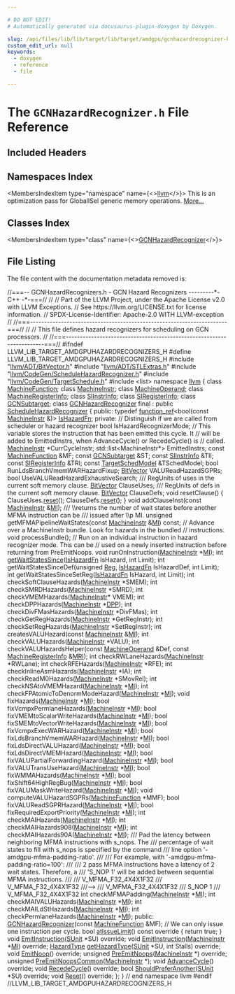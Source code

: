 ```yaml
---

# DO NOT EDIT!
# Automatically generated via docusaurus-plugin-doxygen by Doxygen.

slug: /api/files/lib/lib/target/lib/target/amdgpu/gcnhazardrecognizer-h
custom_edit_url: null
keywords:
  - doxygen
  - reference
  - file

---
```





# The `GCNHazardRecognizer.h` File Reference

<DoxygenPage pluginConfig={pluginConfig}>



## Included Headers

<IncludesList>
<IncludesListItem
  filePath="llvm/ADT/BitVector.h"
  permalink="/docs/api/files/include/include/llvm/include/llvm/adt/bitvector-h"
  isLocal="true" />
<IncludesListItem
  filePath="llvm/ADT/STLExtras.h"
  permalink="/docs/api/files/include/include/llvm/include/llvm/adt/stlextras-h"
  isLocal="true" />
<IncludesListItem
  filePath="llvm/CodeGen/ScheduleHazardRecognizer.h"
  permalink="/docs/api/files/include/include/llvm/include/llvm/codegen/schedulehazardrecognizer-h"
  isLocal="true" />
<IncludesListItem
  filePath="llvm/CodeGen/TargetSchedule.h"
  permalink="/docs/api/files/include/include/llvm/include/llvm/codegen/targetschedule-h"
  isLocal="true" />
<IncludesListItem
  filePath="list"
  permalink=""
  isLocal="false" />
</IncludesList>

## Namespaces Index

<MembersIndex>

<MembersIndexItem
  type="namespace"
  name={<><a href="/docs/api/namespaces/llvm">llvm</a></>}>
This is an optimization pass for GlobalISel generic memory operations. <a href="/docs/api/namespaces/llvm/#details">More...</a>
</MembersIndexItem>

</MembersIndex>

## Classes Index

<MembersIndex>

<MembersIndexItem
  type="class"
  name={<><a href="/docs/api/classes/llvm/gcnhazardrecognizer">GCNHazardRecognizer</a></>}>
</MembersIndexItem>

</MembersIndex>


## File Listing

The file content with the documentation metadata removed is:

<ProgramListing>

<Link id="l00001" /><CodeLine lineNumber="1"><Highlight kind="comment">//===-- GCNHazardRecognizers.h - GCN Hazard Recognizers ---------&#42;- C++ -&#42;-===//</Highlight><Highlight kind="normal"></Highlight></CodeLine>
<Link id="l00002" /><CodeLine lineNumber="2"><Highlight kind="normal"></Highlight><Highlight kind="comment">//</Highlight><Highlight kind="normal"></Highlight></CodeLine>
<Link id="l00003" /><CodeLine lineNumber="3"><Highlight kind="normal"></Highlight><Highlight kind="comment">// Part of the LLVM Project, under the Apache License v2.0 with LLVM Exceptions.</Highlight><Highlight kind="normal"></Highlight></CodeLine>
<Link id="l00004" /><CodeLine lineNumber="4"><Highlight kind="normal"></Highlight><Highlight kind="comment">// See https://llvm.org/LICENSE.txt for license information.</Highlight><Highlight kind="normal"></Highlight></CodeLine>
<Link id="l00005" /><CodeLine lineNumber="5"><Highlight kind="normal"></Highlight><Highlight kind="comment">// SPDX-License-Identifier: Apache-2.0 WITH LLVM-exception</Highlight><Highlight kind="normal"></Highlight></CodeLine>
<Link id="l00006" /><CodeLine lineNumber="6"><Highlight kind="normal"></Highlight><Highlight kind="comment">//</Highlight><Highlight kind="normal"></Highlight></CodeLine>
<Link id="l00007" /><CodeLine lineNumber="7"><Highlight kind="normal"></Highlight><Highlight kind="comment">//===----------------------------------------------------------------------===//</Highlight><Highlight kind="normal"></Highlight></CodeLine>
<Link id="l00008" /><CodeLine lineNumber="8"><Highlight kind="normal"></Highlight><Highlight kind="comment">//</Highlight><Highlight kind="normal"></Highlight></CodeLine>
<Link id="l00009" /><CodeLine lineNumber="9"><Highlight kind="normal"></Highlight><Highlight kind="comment">// This file defines hazard recognizers for scheduling on GCN processors.</Highlight><Highlight kind="normal"></Highlight></CodeLine>
<Link id="l00010" /><CodeLine lineNumber="10"><Highlight kind="normal"></Highlight><Highlight kind="comment">//</Highlight><Highlight kind="normal"></Highlight></CodeLine>
<Link id="l00011" /><CodeLine lineNumber="11"><Highlight kind="normal"></Highlight><Highlight kind="comment">//===----------------------------------------------------------------------===//</Highlight><Highlight kind="normal"></Highlight></CodeLine>
<Link id="l00012" /><CodeLine lineNumber="12"><Highlight kind="normal"></Highlight></CodeLine>
<Link id="l00013" /><CodeLine lineNumber="13"><Highlight kind="normal"></Highlight><Highlight kind="preprocessor">#ifndef LLVM&#95;LIB&#95;TARGET&#95;AMDGPUHAZARDRECOGNIZERS&#95;H</Highlight><Highlight kind="normal"></Highlight></CodeLine>
<Link id="l00014" /><CodeLine lineNumber="14"><Highlight kind="normal"></Highlight><Highlight kind="preprocessor">#define LLVM&#95;LIB&#95;TARGET&#95;AMDGPUHAZARDRECOGNIZERS&#95;H</Highlight><Highlight kind="normal"></Highlight></CodeLine>
<Link id="l00015" /><CodeLine lineNumber="15"><Highlight kind="normal"></Highlight></CodeLine>
<Link id="l00016" /><CodeLine lineNumber="16"><Highlight kind="normal"></Highlight><Highlight kind="preprocessor">#include &quot;<a href="/docs/api/files/include/include/llvm/include/llvm/adt/bitvector-h">llvm/ADT/BitVector.h</a>&quot;</Highlight><Highlight kind="normal"></Highlight></CodeLine>
<Link id="l00017" /><CodeLine lineNumber="17"><Highlight kind="normal"></Highlight><Highlight kind="preprocessor">#include &quot;<a href="/docs/api/files/include/include/llvm/include/llvm/adt/stlextras-h">llvm/ADT/STLExtras.h</a>&quot;</Highlight><Highlight kind="normal"></Highlight></CodeLine>
<Link id="l00018" /><CodeLine lineNumber="18"><Highlight kind="normal"></Highlight><Highlight kind="preprocessor">#include &quot;<a href="/docs/api/files/include/include/llvm/include/llvm/codegen/schedulehazardrecognizer-h">llvm/CodeGen/ScheduleHazardRecognizer.h</a>&quot;</Highlight><Highlight kind="normal"></Highlight></CodeLine>
<Link id="l00019" /><CodeLine lineNumber="19"><Highlight kind="normal"></Highlight><Highlight kind="preprocessor">#include &quot;<a href="/docs/api/files/include/include/llvm/include/llvm/codegen/targetschedule-h">llvm/CodeGen/TargetSchedule.h</a>&quot;</Highlight><Highlight kind="normal"></Highlight></CodeLine>
<Link id="l00020" /><CodeLine lineNumber="20"><Highlight kind="normal"></Highlight><Highlight kind="preprocessor">#include &lt;list&gt;</Highlight><Highlight kind="normal"></Highlight></CodeLine>
<Link id="l00021" /><CodeLine lineNumber="21"><Highlight kind="normal"></Highlight></CodeLine>
<Link id="l00022" /><CodeLine lineNumber="22"><Highlight kind="normal"></Highlight><Highlight kind="keyword">namespace </Highlight><Highlight kind="normal"><a href="/docs/api/namespaces/llvm">llvm</a> &#123;</Highlight></CodeLine>
<Link id="l00023" /><CodeLine lineNumber="23"><Highlight kind="normal"></Highlight></CodeLine>
<Link id="l00024" /><CodeLine lineNumber="24"><Highlight kind="normal"></Highlight><Highlight kind="keyword">class </Highlight><Highlight kind="normal"><a href="/docs/api/classes/llvm/machinefunction">MachineFunction</a>;</Highlight></CodeLine>
<Link id="l00025" /><CodeLine lineNumber="25"><Highlight kind="normal"></Highlight><Highlight kind="keyword">class </Highlight><Highlight kind="normal"><a href="/docs/api/classes/llvm/machineinstr">MachineInstr</a>;</Highlight></CodeLine>
<Link id="l00026" /><CodeLine lineNumber="26"><Highlight kind="normal"></Highlight><Highlight kind="keyword">class </Highlight><Highlight kind="normal"><a href="/docs/api/classes/llvm/machineoperand">MachineOperand</a>;</Highlight></CodeLine>
<Link id="l00027" /><CodeLine lineNumber="27"><Highlight kind="normal"></Highlight><Highlight kind="keyword">class </Highlight><Highlight kind="normal"><a href="/docs/api/classes/llvm/machineregisterinfo">MachineRegisterInfo</a>;</Highlight></CodeLine>
<Link id="l00028" /><CodeLine lineNumber="28"><Highlight kind="normal"></Highlight><Highlight kind="keyword">class </Highlight><Highlight kind="normal"><a href="/docs/api/classes/llvm/siinstrinfo">SIInstrInfo</a>;</Highlight></CodeLine>
<Link id="l00029" /><CodeLine lineNumber="29"><Highlight kind="normal"></Highlight><Highlight kind="keyword">class </Highlight><Highlight kind="normal"><a href="/docs/api/classes/llvm/siregisterinfo">SIRegisterInfo</a>;</Highlight></CodeLine>
<Link id="l00030" /><CodeLine lineNumber="30"><Highlight kind="normal"></Highlight><Highlight kind="keyword">class </Highlight><Highlight kind="normal"><a href="/docs/api/classes/llvm/gcnsubtarget">GCNSubtarget</a>;</Highlight></CodeLine>
<Link id="l00031" /><CodeLine lineNumber="31"><Highlight kind="normal"></Highlight></CodeLine>
<Link id="l00032" /><CodeLine lineNumber="32" lineLink="/docs/api/classes/llvm/gcnhazardrecognizer"><Highlight kind="normal"></Highlight><Highlight kind="keyword">class </Highlight><Highlight kind="normal"><a href="/docs/api/classes/llvm/gcnhazardrecognizer/#ad92622f105161d0e67720e71e171891c">GCNHazardRecognizer</a> final : </Highlight><Highlight kind="keyword">public</Highlight><Highlight kind="normal"> <a href="/docs/api/classes/llvm/schedulehazardrecognizer/#aca503c68356ae08204c66afbc498504f">ScheduleHazardRecognizer</a> &#123;</Highlight></CodeLine>
<Link id="l00033" /><CodeLine lineNumber="33"><Highlight kind="normal"></Highlight><Highlight kind="keyword">public</Highlight><Highlight kind="normal">:</Highlight></CodeLine>
<Link id="l00034" /><CodeLine lineNumber="34" lineLink="/docs/api/classes/llvm/gcnhazardrecognizer/#a7927e5acc9828ba4a34fe435c4f37ddd"><Highlight kind="normal">  </Highlight><Highlight kind="keyword">typedef</Highlight><Highlight kind="normal"> <a href="/docs/api/classes/llvm/function-ref">function&#95;ref</a>&lt;bool(</Highlight><Highlight kind="keyword">const</Highlight><Highlight kind="normal"> <a href="/docs/api/classes/llvm/machineinstr">MachineInstr</a> &amp;)&gt; <a href="/docs/api/classes/llvm/gcnhazardrecognizer/#a7927e5acc9828ba4a34fe435c4f37ddd">IsHazardFn</a>;</Highlight></CodeLine>
<Link id="l00035" /><CodeLine lineNumber="35"><Highlight kind="normal"></Highlight></CodeLine>
<Link id="l00036" /><CodeLine lineNumber="36"><Highlight kind="normal"></Highlight><Highlight kind="keyword">private</Highlight><Highlight kind="normal">:</Highlight></CodeLine>
<Link id="l00037" /><CodeLine lineNumber="37"><Highlight kind="normal">  </Highlight><Highlight kind="comment">// Distinguish if we are called from scheduler or hazard recognizer</Highlight><Highlight kind="normal"></Highlight></CodeLine>
<Link id="l00038" /><CodeLine lineNumber="38"><Highlight kind="normal">  </Highlight><Highlight kind="keywordtype">bool</Highlight><Highlight kind="normal"> IsHazardRecognizerMode;</Highlight></CodeLine>
<Link id="l00039" /><CodeLine lineNumber="39"><Highlight kind="normal"></Highlight></CodeLine>
<Link id="l00040" /><CodeLine lineNumber="40"><Highlight kind="normal">  </Highlight><Highlight kind="comment">// This variable stores the instruction that has been emitted this cycle. It</Highlight><Highlight kind="normal"></Highlight></CodeLine>
<Link id="l00041" /><CodeLine lineNumber="41"><Highlight kind="normal">  </Highlight><Highlight kind="comment">// will be added to EmittedInstrs, when AdvanceCycle() or RecedeCycle() is</Highlight><Highlight kind="normal"></Highlight></CodeLine>
<Link id="l00042" /><CodeLine lineNumber="42"><Highlight kind="normal">  </Highlight><Highlight kind="comment">// called.</Highlight><Highlight kind="normal"></Highlight></CodeLine>
<Link id="l00043" /><CodeLine lineNumber="43"><Highlight kind="normal">  <a href="/docs/api/classes/llvm/machineinstr">MachineInstr</a> &#42;CurrCycleInstr;</Highlight></CodeLine>
<Link id="l00044" /><CodeLine lineNumber="44"><Highlight kind="normal">  std::list&lt;MachineInstr&#42;&gt; EmittedInstrs;</Highlight></CodeLine>
<Link id="l00045" /><CodeLine lineNumber="45"><Highlight kind="normal">  </Highlight><Highlight kind="keyword">const</Highlight><Highlight kind="normal"> <a href="/docs/api/classes/llvm/machinefunction">MachineFunction</a> &amp;MF;</Highlight></CodeLine>
<Link id="l00046" /><CodeLine lineNumber="46"><Highlight kind="normal">  </Highlight><Highlight kind="keyword">const</Highlight><Highlight kind="normal"> <a href="/docs/api/classes/llvm/gcnsubtarget">GCNSubtarget</a> &amp;ST;</Highlight></CodeLine>
<Link id="l00047" /><CodeLine lineNumber="47"><Highlight kind="normal">  </Highlight><Highlight kind="keyword">const</Highlight><Highlight kind="normal"> <a href="/docs/api/classes/llvm/siinstrinfo">SIInstrInfo</a> &amp;TII;</Highlight></CodeLine>
<Link id="l00048" /><CodeLine lineNumber="48"><Highlight kind="normal">  </Highlight><Highlight kind="keyword">const</Highlight><Highlight kind="normal"> <a href="/docs/api/classes/llvm/siregisterinfo">SIRegisterInfo</a> &amp;TRI;</Highlight></CodeLine>
<Link id="l00049" /><CodeLine lineNumber="49"><Highlight kind="normal">  </Highlight><Highlight kind="keyword">const</Highlight><Highlight kind="normal"> <a href="/docs/api/classes/llvm/targetschedmodel">TargetSchedModel</a> &amp;TSchedModel;</Highlight></CodeLine>
<Link id="l00050" /><CodeLine lineNumber="50"><Highlight kind="normal">  </Highlight><Highlight kind="keywordtype">bool</Highlight><Highlight kind="normal"> RunLdsBranchVmemWARHazardFixup;</Highlight></CodeLine>
<Link id="l00051" /><CodeLine lineNumber="51"><Highlight kind="normal">  <a href="/docs/api/classes/llvm/bitvector">BitVector</a> VALUReadHazardSGPRs;</Highlight></CodeLine>
<Link id="l00052" /><CodeLine lineNumber="52"><Highlight kind="normal">  </Highlight><Highlight kind="keywordtype">bool</Highlight><Highlight kind="normal"> UseVALUReadHazardExhaustiveSearch;</Highlight></CodeLine>
<Link id="l00053" /><CodeLine lineNumber="53"><Highlight kind="normal"></Highlight><Highlight kind="comment"></Highlight></CodeLine>
<Link id="l00054" /><CodeLine lineNumber="54"><Highlight kind="comment">  /// RegUnits of uses in the current soft memory clause.</Highlight><Highlight kind="normal"></Highlight></CodeLine>
<Link id="l00055" /><CodeLine lineNumber="55"><Highlight kind="normal">  <a href="/docs/api/classes/llvm/bitvector">BitVector</a> ClauseUses;</Highlight></CodeLine>
<Link id="l00056" /><CodeLine lineNumber="56"><Highlight kind="normal"></Highlight><Highlight kind="comment"></Highlight></CodeLine>
<Link id="l00057" /><CodeLine lineNumber="57"><Highlight kind="comment">  /// RegUnits of defs in the current soft memory clause.</Highlight><Highlight kind="normal"></Highlight></CodeLine>
<Link id="l00058" /><CodeLine lineNumber="58"><Highlight kind="normal">  <a href="/docs/api/classes/llvm/bitvector">BitVector</a> ClauseDefs;</Highlight></CodeLine>
<Link id="l00059" /><CodeLine lineNumber="59"><Highlight kind="normal"></Highlight></CodeLine>
<Link id="l00060" /><CodeLine lineNumber="60"><Highlight kind="normal">  </Highlight><Highlight kind="keywordtype">void</Highlight><Highlight kind="normal"> resetClause() &#123;</Highlight></CodeLine>
<Link id="l00061" /><CodeLine lineNumber="61"><Highlight kind="normal">    ClauseUses.<a href="/docs/api/classes/llvm/bitvector/#a168122d6ac4ed2a8b722e01b592ad289">reset</a>();</Highlight></CodeLine>
<Link id="l00062" /><CodeLine lineNumber="62"><Highlight kind="normal">    ClauseDefs.<a href="/docs/api/classes/llvm/bitvector/#a168122d6ac4ed2a8b722e01b592ad289">reset</a>();</Highlight></CodeLine>
<Link id="l00063" /><CodeLine lineNumber="63"><Highlight kind="normal">  &#125;</Highlight></CodeLine>
<Link id="l00064" /><CodeLine lineNumber="64"><Highlight kind="normal"></Highlight></CodeLine>
<Link id="l00065" /><CodeLine lineNumber="65"><Highlight kind="normal">  </Highlight><Highlight kind="keywordtype">void</Highlight><Highlight kind="normal"> addClauseInst(</Highlight><Highlight kind="keyword">const</Highlight><Highlight kind="normal"> <a href="/docs/api/classes/llvm/machineinstr">MachineInstr</a> &amp;<a href="/docs/api/files/lib/lib/codegen/lib/codegen/globalisel/irtranslator-cpp/#abe44dfdea65b4f7e11e0a608ab708b76">MI</a>);</Highlight></CodeLine>
<Link id="l00066" /><CodeLine lineNumber="66"><Highlight kind="normal"></Highlight><Highlight kind="comment"></Highlight></CodeLine>
<Link id="l00067" /><CodeLine lineNumber="67"><Highlight kind="comment">  /// \\returns the number of wait states before another MFMA instruction can be</Highlight></CodeLine>
<Link id="l00068" /><CodeLine lineNumber="68"><Highlight kind="comment">  /// issued after \\p MI.</Highlight><Highlight kind="normal"></Highlight></CodeLine>
<Link id="l00069" /><CodeLine lineNumber="69"><Highlight kind="normal">  </Highlight><Highlight kind="keywordtype">unsigned</Highlight><Highlight kind="normal"> getMFMAPipelineWaitStates(</Highlight><Highlight kind="keyword">const</Highlight><Highlight kind="normal"> <a href="/docs/api/classes/llvm/machineinstr">MachineInstr</a> &amp;<a href="/docs/api/files/lib/lib/codegen/lib/codegen/globalisel/irtranslator-cpp/#abe44dfdea65b4f7e11e0a608ab708b76">MI</a>) </Highlight><Highlight kind="keyword">const</Highlight><Highlight kind="normal">;</Highlight></CodeLine>
<Link id="l00070" /><CodeLine lineNumber="70"><Highlight kind="normal"></Highlight></CodeLine>
<Link id="l00071" /><CodeLine lineNumber="71"><Highlight kind="normal">  </Highlight><Highlight kind="comment">// Advance over a MachineInstr bundle. Look for hazards in the bundled</Highlight><Highlight kind="normal"></Highlight></CodeLine>
<Link id="l00072" /><CodeLine lineNumber="72"><Highlight kind="normal">  </Highlight><Highlight kind="comment">// instructions.</Highlight><Highlight kind="normal"></Highlight></CodeLine>
<Link id="l00073" /><CodeLine lineNumber="73"><Highlight kind="normal">  </Highlight><Highlight kind="keywordtype">void</Highlight><Highlight kind="normal"> processBundle();</Highlight></CodeLine>
<Link id="l00074" /><CodeLine lineNumber="74"><Highlight kind="normal"></Highlight></CodeLine>
<Link id="l00075" /><CodeLine lineNumber="75"><Highlight kind="normal">  </Highlight><Highlight kind="comment">// Run on an individual instruction in hazard recognizer mode. This can be</Highlight><Highlight kind="normal"></Highlight></CodeLine>
<Link id="l00076" /><CodeLine lineNumber="76"><Highlight kind="normal">  </Highlight><Highlight kind="comment">// used on a newly inserted instruction before returning from PreEmitNoops.</Highlight><Highlight kind="normal"></Highlight></CodeLine>
<Link id="l00077" /><CodeLine lineNumber="77"><Highlight kind="normal">  </Highlight><Highlight kind="keywordtype">void</Highlight><Highlight kind="normal"> runOnInstruction(<a href="/docs/api/classes/llvm/machineinstr">MachineInstr</a> &#42;<a href="/docs/api/files/lib/lib/codegen/lib/codegen/globalisel/irtranslator-cpp/#abe44dfdea65b4f7e11e0a608ab708b76">MI</a>);</Highlight></CodeLine>
<Link id="l00078" /><CodeLine lineNumber="78"><Highlight kind="normal"></Highlight></CodeLine>
<Link id="l00079" /><CodeLine lineNumber="79"><Highlight kind="normal">  </Highlight><Highlight kind="keywordtype">int</Highlight><Highlight kind="normal"> <a href="/docs/api/files/lib/lib/target/lib/target/amdgpu/gcnhazardrecognizer-cpp/#ac513504a5496ffefed38d73cde2a351c">getWaitStatesSince</a>(<a href="/docs/api/classes/llvm/gcnhazardrecognizer/#a7927e5acc9828ba4a34fe435c4f37ddd">IsHazardFn</a> IsHazard, </Highlight><Highlight kind="keywordtype">int</Highlight><Highlight kind="normal"> Limit);</Highlight></CodeLine>
<Link id="l00080" /><CodeLine lineNumber="80"><Highlight kind="normal">  </Highlight><Highlight kind="keywordtype">int</Highlight><Highlight kind="normal"> getWaitStatesSinceDef(</Highlight><Highlight kind="keywordtype">unsigned</Highlight><Highlight kind="normal"> <a href="/docs/api/files/lib/lib/codegen/machinesink-cpp/#a359e1ff26f6d466d927a61aae45b05c3">Reg</a>, <a href="/docs/api/classes/llvm/gcnhazardrecognizer/#a7927e5acc9828ba4a34fe435c4f37ddd">IsHazardFn</a> IsHazardDef, </Highlight><Highlight kind="keywordtype">int</Highlight><Highlight kind="normal"> Limit);</Highlight></CodeLine>
<Link id="l00081" /><CodeLine lineNumber="81"><Highlight kind="normal">  </Highlight><Highlight kind="keywordtype">int</Highlight><Highlight kind="normal"> getWaitStatesSinceSetReg(<a href="/docs/api/classes/llvm/gcnhazardrecognizer/#a7927e5acc9828ba4a34fe435c4f37ddd">IsHazardFn</a> IsHazard, </Highlight><Highlight kind="keywordtype">int</Highlight><Highlight kind="normal"> Limit);</Highlight></CodeLine>
<Link id="l00082" /><CodeLine lineNumber="82"><Highlight kind="normal"></Highlight></CodeLine>
<Link id="l00083" /><CodeLine lineNumber="83"><Highlight kind="normal">  </Highlight><Highlight kind="keywordtype">int</Highlight><Highlight kind="normal"> checkSoftClauseHazards(<a href="/docs/api/classes/llvm/machineinstr">MachineInstr</a> &#42;SMEM);</Highlight></CodeLine>
<Link id="l00084" /><CodeLine lineNumber="84"><Highlight kind="normal">  </Highlight><Highlight kind="keywordtype">int</Highlight><Highlight kind="normal"> checkSMRDHazards(<a href="/docs/api/classes/llvm/machineinstr">MachineInstr</a> &#42;SMRD);</Highlight></CodeLine>
<Link id="l00085" /><CodeLine lineNumber="85"><Highlight kind="normal">  </Highlight><Highlight kind="keywordtype">int</Highlight><Highlight kind="normal"> checkVMEMHazards(<a href="/docs/api/classes/llvm/machineinstr">MachineInstr</a>&#42; VMEM);</Highlight></CodeLine>
<Link id="l00086" /><CodeLine lineNumber="86"><Highlight kind="normal">  </Highlight><Highlight kind="keywordtype">int</Highlight><Highlight kind="normal"> checkDPPHazards(<a href="/docs/api/classes/llvm/machineinstr">MachineInstr</a> &#42;<a href="/docs/api/namespaces/llvm/#a0792ed4b093a9c219a38ecd8c868a351a07b4f3d54b63ca923ae3956ba3719911">DPP</a>);</Highlight></CodeLine>
<Link id="l00087" /><CodeLine lineNumber="87"><Highlight kind="normal">  </Highlight><Highlight kind="keywordtype">int</Highlight><Highlight kind="normal"> checkDivFMasHazards(<a href="/docs/api/classes/llvm/machineinstr">MachineInstr</a> &#42;DivFMas);</Highlight></CodeLine>
<Link id="l00088" /><CodeLine lineNumber="88"><Highlight kind="normal">  </Highlight><Highlight kind="keywordtype">int</Highlight><Highlight kind="normal"> checkGetRegHazards(<a href="/docs/api/classes/llvm/machineinstr">MachineInstr</a> &#42;GetRegInstr);</Highlight></CodeLine>
<Link id="l00089" /><CodeLine lineNumber="89"><Highlight kind="normal">  </Highlight><Highlight kind="keywordtype">int</Highlight><Highlight kind="normal"> checkSetRegHazards(<a href="/docs/api/classes/llvm/machineinstr">MachineInstr</a> &#42;SetRegInstr);</Highlight></CodeLine>
<Link id="l00090" /><CodeLine lineNumber="90"><Highlight kind="normal">  </Highlight><Highlight kind="keywordtype">int</Highlight><Highlight kind="normal"> createsVALUHazard(</Highlight><Highlight kind="keyword">const</Highlight><Highlight kind="normal"> <a href="/docs/api/classes/llvm/machineinstr">MachineInstr</a> &amp;<a href="/docs/api/files/lib/lib/codegen/lib/codegen/globalisel/irtranslator-cpp/#abe44dfdea65b4f7e11e0a608ab708b76">MI</a>);</Highlight></CodeLine>
<Link id="l00091" /><CodeLine lineNumber="91"><Highlight kind="normal">  </Highlight><Highlight kind="keywordtype">int</Highlight><Highlight kind="normal"> checkVALUHazards(<a href="/docs/api/classes/llvm/machineinstr">MachineInstr</a> &#42;VALU);</Highlight></CodeLine>
<Link id="l00092" /><CodeLine lineNumber="92"><Highlight kind="normal">  </Highlight><Highlight kind="keywordtype">int</Highlight><Highlight kind="normal"> checkVALUHazardsHelper(</Highlight><Highlight kind="keyword">const</Highlight><Highlight kind="normal"> <a href="/docs/api/classes/llvm/machineoperand">MachineOperand</a> &amp;Def, </Highlight><Highlight kind="keyword">const</Highlight><Highlight kind="normal"> <a href="/docs/api/classes/llvm/machineregisterinfo">MachineRegisterInfo</a> &amp;<a href="/docs/api/files/lib/lib/target/lib/target/aarch64/aarch64advsimdscalarpass-cpp/#aacd2ab195054a3e6a74bfbb9d5d571c8">MRI</a>);</Highlight></CodeLine>
<Link id="l00093" /><CodeLine lineNumber="93"><Highlight kind="normal">  </Highlight><Highlight kind="keywordtype">int</Highlight><Highlight kind="normal"> checkRWLaneHazards(<a href="/docs/api/classes/llvm/machineinstr">MachineInstr</a> &#42;RWLane);</Highlight></CodeLine>
<Link id="l00094" /><CodeLine lineNumber="94"><Highlight kind="normal">  </Highlight><Highlight kind="keywordtype">int</Highlight><Highlight kind="normal"> checkRFEHazards(<a href="/docs/api/classes/llvm/machineinstr">MachineInstr</a> &#42;RFE);</Highlight></CodeLine>
<Link id="l00095" /><CodeLine lineNumber="95"><Highlight kind="normal">  </Highlight><Highlight kind="keywordtype">int</Highlight><Highlight kind="normal"> checkInlineAsmHazards(<a href="/docs/api/classes/llvm/machineinstr">MachineInstr</a> &#42;IA);</Highlight></CodeLine>
<Link id="l00096" /><CodeLine lineNumber="96"><Highlight kind="normal">  </Highlight><Highlight kind="keywordtype">int</Highlight><Highlight kind="normal"> checkReadM0Hazards(<a href="/docs/api/classes/llvm/machineinstr">MachineInstr</a> &#42;SMovRel);</Highlight></CodeLine>
<Link id="l00097" /><CodeLine lineNumber="97"><Highlight kind="normal">  </Highlight><Highlight kind="keywordtype">int</Highlight><Highlight kind="normal"> checkNSAtoVMEMHazard(<a href="/docs/api/classes/llvm/machineinstr">MachineInstr</a> &#42;<a href="/docs/api/files/lib/lib/codegen/lib/codegen/globalisel/irtranslator-cpp/#abe44dfdea65b4f7e11e0a608ab708b76">MI</a>);</Highlight></CodeLine>
<Link id="l00098" /><CodeLine lineNumber="98"><Highlight kind="normal">  </Highlight><Highlight kind="keywordtype">int</Highlight><Highlight kind="normal"> checkFPAtomicToDenormModeHazard(<a href="/docs/api/classes/llvm/machineinstr">MachineInstr</a> &#42;<a href="/docs/api/files/lib/lib/codegen/lib/codegen/globalisel/irtranslator-cpp/#abe44dfdea65b4f7e11e0a608ab708b76">MI</a>);</Highlight></CodeLine>
<Link id="l00099" /><CodeLine lineNumber="99"><Highlight kind="normal">  </Highlight><Highlight kind="keywordtype">void</Highlight><Highlight kind="normal"> fixHazards(<a href="/docs/api/classes/llvm/machineinstr">MachineInstr</a> &#42;<a href="/docs/api/files/lib/lib/codegen/lib/codegen/globalisel/irtranslator-cpp/#abe44dfdea65b4f7e11e0a608ab708b76">MI</a>);</Highlight></CodeLine>
<Link id="l00100" /><CodeLine lineNumber="100"><Highlight kind="normal">  </Highlight><Highlight kind="keywordtype">bool</Highlight><Highlight kind="normal"> fixVcmpxPermlaneHazards(<a href="/docs/api/classes/llvm/machineinstr">MachineInstr</a> &#42;<a href="/docs/api/files/lib/lib/codegen/lib/codegen/globalisel/irtranslator-cpp/#abe44dfdea65b4f7e11e0a608ab708b76">MI</a>);</Highlight></CodeLine>
<Link id="l00101" /><CodeLine lineNumber="101"><Highlight kind="normal">  </Highlight><Highlight kind="keywordtype">bool</Highlight><Highlight kind="normal"> fixVMEMtoScalarWriteHazards(<a href="/docs/api/classes/llvm/machineinstr">MachineInstr</a> &#42;<a href="/docs/api/files/lib/lib/codegen/lib/codegen/globalisel/irtranslator-cpp/#abe44dfdea65b4f7e11e0a608ab708b76">MI</a>);</Highlight></CodeLine>
<Link id="l00102" /><CodeLine lineNumber="102"><Highlight kind="normal">  </Highlight><Highlight kind="keywordtype">bool</Highlight><Highlight kind="normal"> fixSMEMtoVectorWriteHazards(<a href="/docs/api/classes/llvm/machineinstr">MachineInstr</a> &#42;<a href="/docs/api/files/lib/lib/codegen/lib/codegen/globalisel/irtranslator-cpp/#abe44dfdea65b4f7e11e0a608ab708b76">MI</a>);</Highlight></CodeLine>
<Link id="l00103" /><CodeLine lineNumber="103"><Highlight kind="normal">  </Highlight><Highlight kind="keywordtype">bool</Highlight><Highlight kind="normal"> fixVcmpxExecWARHazard(<a href="/docs/api/classes/llvm/machineinstr">MachineInstr</a> &#42;<a href="/docs/api/files/lib/lib/codegen/lib/codegen/globalisel/irtranslator-cpp/#abe44dfdea65b4f7e11e0a608ab708b76">MI</a>);</Highlight></CodeLine>
<Link id="l00104" /><CodeLine lineNumber="104"><Highlight kind="normal">  </Highlight><Highlight kind="keywordtype">bool</Highlight><Highlight kind="normal"> fixLdsBranchVmemWARHazard(<a href="/docs/api/classes/llvm/machineinstr">MachineInstr</a> &#42;<a href="/docs/api/files/lib/lib/codegen/lib/codegen/globalisel/irtranslator-cpp/#abe44dfdea65b4f7e11e0a608ab708b76">MI</a>);</Highlight></CodeLine>
<Link id="l00105" /><CodeLine lineNumber="105"><Highlight kind="normal">  </Highlight><Highlight kind="keywordtype">bool</Highlight><Highlight kind="normal"> fixLdsDirectVALUHazard(<a href="/docs/api/classes/llvm/machineinstr">MachineInstr</a> &#42;<a href="/docs/api/files/lib/lib/codegen/lib/codegen/globalisel/irtranslator-cpp/#abe44dfdea65b4f7e11e0a608ab708b76">MI</a>);</Highlight></CodeLine>
<Link id="l00106" /><CodeLine lineNumber="106"><Highlight kind="normal">  </Highlight><Highlight kind="keywordtype">bool</Highlight><Highlight kind="normal"> fixLdsDirectVMEMHazard(<a href="/docs/api/classes/llvm/machineinstr">MachineInstr</a> &#42;<a href="/docs/api/files/lib/lib/codegen/lib/codegen/globalisel/irtranslator-cpp/#abe44dfdea65b4f7e11e0a608ab708b76">MI</a>);</Highlight></CodeLine>
<Link id="l00107" /><CodeLine lineNumber="107"><Highlight kind="normal">  </Highlight><Highlight kind="keywordtype">bool</Highlight><Highlight kind="normal"> fixVALUPartialForwardingHazard(<a href="/docs/api/classes/llvm/machineinstr">MachineInstr</a> &#42;<a href="/docs/api/files/lib/lib/codegen/lib/codegen/globalisel/irtranslator-cpp/#abe44dfdea65b4f7e11e0a608ab708b76">MI</a>);</Highlight></CodeLine>
<Link id="l00108" /><CodeLine lineNumber="108"><Highlight kind="normal">  </Highlight><Highlight kind="keywordtype">bool</Highlight><Highlight kind="normal"> fixVALUTransUseHazard(<a href="/docs/api/classes/llvm/machineinstr">MachineInstr</a> &#42;<a href="/docs/api/files/lib/lib/codegen/lib/codegen/globalisel/irtranslator-cpp/#abe44dfdea65b4f7e11e0a608ab708b76">MI</a>);</Highlight></CodeLine>
<Link id="l00109" /><CodeLine lineNumber="109"><Highlight kind="normal">  </Highlight><Highlight kind="keywordtype">bool</Highlight><Highlight kind="normal"> fixWMMAHazards(<a href="/docs/api/classes/llvm/machineinstr">MachineInstr</a> &#42;<a href="/docs/api/files/lib/lib/codegen/lib/codegen/globalisel/irtranslator-cpp/#abe44dfdea65b4f7e11e0a608ab708b76">MI</a>);</Highlight></CodeLine>
<Link id="l00110" /><CodeLine lineNumber="110"><Highlight kind="normal">  </Highlight><Highlight kind="keywordtype">bool</Highlight><Highlight kind="normal"> fixShift64HighRegBug(<a href="/docs/api/classes/llvm/machineinstr">MachineInstr</a> &#42;<a href="/docs/api/files/lib/lib/codegen/lib/codegen/globalisel/irtranslator-cpp/#abe44dfdea65b4f7e11e0a608ab708b76">MI</a>);</Highlight></CodeLine>
<Link id="l00111" /><CodeLine lineNumber="111"><Highlight kind="normal">  </Highlight><Highlight kind="keywordtype">bool</Highlight><Highlight kind="normal"> fixVALUMaskWriteHazard(<a href="/docs/api/classes/llvm/machineinstr">MachineInstr</a> &#42;<a href="/docs/api/files/lib/lib/codegen/lib/codegen/globalisel/irtranslator-cpp/#abe44dfdea65b4f7e11e0a608ab708b76">MI</a>);</Highlight></CodeLine>
<Link id="l00112" /><CodeLine lineNumber="112"><Highlight kind="normal">  </Highlight><Highlight kind="keywordtype">void</Highlight><Highlight kind="normal"> computeVALUHazardSGPRs(<a href="/docs/api/classes/llvm/machinefunction">MachineFunction</a> &#42;MMF);</Highlight></CodeLine>
<Link id="l00113" /><CodeLine lineNumber="113"><Highlight kind="normal">  </Highlight><Highlight kind="keywordtype">bool</Highlight><Highlight kind="normal"> fixVALUReadSGPRHazard(<a href="/docs/api/classes/llvm/machineinstr">MachineInstr</a> &#42;<a href="/docs/api/files/lib/lib/codegen/lib/codegen/globalisel/irtranslator-cpp/#abe44dfdea65b4f7e11e0a608ab708b76">MI</a>);</Highlight></CodeLine>
<Link id="l00114" /><CodeLine lineNumber="114"><Highlight kind="normal">  </Highlight><Highlight kind="keywordtype">bool</Highlight><Highlight kind="normal"> fixRequiredExportPriority(<a href="/docs/api/classes/llvm/machineinstr">MachineInstr</a> &#42;<a href="/docs/api/files/lib/lib/codegen/lib/codegen/globalisel/irtranslator-cpp/#abe44dfdea65b4f7e11e0a608ab708b76">MI</a>);</Highlight></CodeLine>
<Link id="l00115" /><CodeLine lineNumber="115"><Highlight kind="normal"></Highlight></CodeLine>
<Link id="l00116" /><CodeLine lineNumber="116"><Highlight kind="normal">  </Highlight><Highlight kind="keywordtype">int</Highlight><Highlight kind="normal"> checkMAIHazards(<a href="/docs/api/classes/llvm/machineinstr">MachineInstr</a> &#42;<a href="/docs/api/files/lib/lib/codegen/lib/codegen/globalisel/irtranslator-cpp/#abe44dfdea65b4f7e11e0a608ab708b76">MI</a>);</Highlight></CodeLine>
<Link id="l00117" /><CodeLine lineNumber="117"><Highlight kind="normal">  </Highlight><Highlight kind="keywordtype">int</Highlight><Highlight kind="normal"> checkMAIHazards908(<a href="/docs/api/classes/llvm/machineinstr">MachineInstr</a> &#42;<a href="/docs/api/files/lib/lib/codegen/lib/codegen/globalisel/irtranslator-cpp/#abe44dfdea65b4f7e11e0a608ab708b76">MI</a>);</Highlight></CodeLine>
<Link id="l00118" /><CodeLine lineNumber="118"><Highlight kind="normal">  </Highlight><Highlight kind="keywordtype">int</Highlight><Highlight kind="normal"> checkMAIHazards90A(<a href="/docs/api/classes/llvm/machineinstr">MachineInstr</a> &#42;<a href="/docs/api/files/lib/lib/codegen/lib/codegen/globalisel/irtranslator-cpp/#abe44dfdea65b4f7e11e0a608ab708b76">MI</a>);</Highlight><Highlight kind="comment"></Highlight></CodeLine>
<Link id="l00119" /><CodeLine lineNumber="119"><Highlight kind="comment">  /// Pad the latency between neighboring MFMA instructions with s&#95;nops. The</Highlight></CodeLine>
<Link id="l00120" /><CodeLine lineNumber="120"><Highlight kind="comment">  /// percentage of wait states to fill with s&#95;nops is specified by the command</Highlight></CodeLine>
<Link id="l00121" /><CodeLine lineNumber="121"><Highlight kind="comment">  /// line option &#39;-amdgpu-mfma-padding-ratio&#39;.</Highlight></CodeLine>
<Link id="l00122" /><CodeLine lineNumber="122"><Highlight kind="comment">  ///</Highlight></CodeLine>
<Link id="l00123" /><CodeLine lineNumber="123"><Highlight kind="comment">  /// For example, with &#39;-amdgpu-mfma-padding-ratio=100&#39;:</Highlight></CodeLine>
<Link id="l00124" /><CodeLine lineNumber="124"><Highlight kind="comment">  ///</Highlight></CodeLine>
<Link id="l00125" /><CodeLine lineNumber="125"><Highlight kind="comment">  /// 2 pass MFMA instructions have a latency of 2 wait states. Therefore, a</Highlight></CodeLine>
<Link id="l00126" /><CodeLine lineNumber="126"><Highlight kind="comment">  /// &#39;S&#95;NOP 1&#39; will be added between sequential MFMA instructions.</Highlight></CodeLine>
<Link id="l00127" /><CodeLine lineNumber="127"><Highlight kind="comment">  ///</Highlight></CodeLine>
<Link id="l00128" /><CodeLine lineNumber="128"><Highlight kind="comment">  /// V&#95;MFMA&#95;F32&#95;4X4X1F32</Highlight></CodeLine>
<Link id="l00129" /><CodeLine lineNumber="129"><Highlight kind="comment">  /// V&#95;MFMA&#95;F32&#95;4X4X1F32</Highlight></CodeLine>
<Link id="l00130" /><CodeLine lineNumber="130"><Highlight kind="comment">  ///--&gt;</Highlight></CodeLine>
<Link id="l00131" /><CodeLine lineNumber="131"><Highlight kind="comment">  /// V&#95;MFMA&#95;F32&#95;4X4X1F32</Highlight></CodeLine>
<Link id="l00132" /><CodeLine lineNumber="132"><Highlight kind="comment">  /// S&#95;NOP 1</Highlight></CodeLine>
<Link id="l00133" /><CodeLine lineNumber="133"><Highlight kind="comment">  /// V&#95;MFMA&#95;F32&#95;4X4X1F32</Highlight><Highlight kind="normal"></Highlight></CodeLine>
<Link id="l00134" /><CodeLine lineNumber="134"><Highlight kind="normal">  </Highlight><Highlight kind="keywordtype">int</Highlight><Highlight kind="normal"> checkMFMAPadding(<a href="/docs/api/classes/llvm/machineinstr">MachineInstr</a> &#42;<a href="/docs/api/files/lib/lib/codegen/lib/codegen/globalisel/irtranslator-cpp/#abe44dfdea65b4f7e11e0a608ab708b76">MI</a>);</Highlight></CodeLine>
<Link id="l00135" /><CodeLine lineNumber="135"><Highlight kind="normal">  </Highlight><Highlight kind="keywordtype">int</Highlight><Highlight kind="normal"> checkMAIVALUHazards(<a href="/docs/api/classes/llvm/machineinstr">MachineInstr</a> &#42;<a href="/docs/api/files/lib/lib/codegen/lib/codegen/globalisel/irtranslator-cpp/#abe44dfdea65b4f7e11e0a608ab708b76">MI</a>);</Highlight></CodeLine>
<Link id="l00136" /><CodeLine lineNumber="136"><Highlight kind="normal">  </Highlight><Highlight kind="keywordtype">int</Highlight><Highlight kind="normal"> checkMAILdStHazards(<a href="/docs/api/classes/llvm/machineinstr">MachineInstr</a> &#42;<a href="/docs/api/files/lib/lib/codegen/lib/codegen/globalisel/irtranslator-cpp/#abe44dfdea65b4f7e11e0a608ab708b76">MI</a>);</Highlight></CodeLine>
<Link id="l00137" /><CodeLine lineNumber="137"><Highlight kind="normal">  </Highlight><Highlight kind="keywordtype">int</Highlight><Highlight kind="normal"> checkPermlaneHazards(<a href="/docs/api/classes/llvm/machineinstr">MachineInstr</a> &#42;<a href="/docs/api/files/lib/lib/codegen/lib/codegen/globalisel/irtranslator-cpp/#abe44dfdea65b4f7e11e0a608ab708b76">MI</a>);</Highlight></CodeLine>
<Link id="l00138" /><CodeLine lineNumber="138"><Highlight kind="normal"></Highlight></CodeLine>
<Link id="l00139" /><CodeLine lineNumber="139"><Highlight kind="normal"></Highlight><Highlight kind="keyword">public</Highlight><Highlight kind="normal">:</Highlight></CodeLine>
<Link id="l00140" /><CodeLine lineNumber="140"><Highlight kind="normal">  <a href="/docs/api/classes/llvm/gcnhazardrecognizer/#ad92622f105161d0e67720e71e171891c">GCNHazardRecognizer</a>(</Highlight><Highlight kind="keyword">const</Highlight><Highlight kind="normal"> <a href="/docs/api/classes/llvm/machinefunction">MachineFunction</a> &amp;MF);</Highlight></CodeLine>
<Link id="l00141" /><CodeLine lineNumber="141"><Highlight kind="normal">  </Highlight><Highlight kind="comment">// We can only issue one instruction per cycle.</Highlight><Highlight kind="normal"></Highlight></CodeLine>
<Link id="l00142" /><CodeLine lineNumber="142" lineLink="/docs/api/classes/llvm/gcnhazardrecognizer/#af88156b7343529b71f1f9eca67805251"><Highlight kind="normal">  </Highlight><Highlight kind="keywordtype">bool</Highlight><Highlight kind="normal"> <a href="/docs/api/classes/llvm/gcnhazardrecognizer/#af88156b7343529b71f1f9eca67805251">atIssueLimit</a>()</Highlight><Highlight kind="keyword"> const override </Highlight><Highlight kind="normal">&#123; </Highlight><Highlight kind="keywordflow">return</Highlight><Highlight kind="normal"> </Highlight><Highlight kind="keyword">true</Highlight><Highlight kind="normal">; &#125;</Highlight></CodeLine>
<Link id="l00143" /><CodeLine lineNumber="143"><Highlight kind="normal">  </Highlight><Highlight kind="keywordtype">void</Highlight><Highlight kind="normal"> <a href="/docs/api/classes/llvm/gcnhazardrecognizer/#a7752890a080ddcf0671bdab4a9e3241e">EmitInstruction</a>(<a href="/docs/api/classes/llvm/sunit">SUnit</a> &#42;SU) </Highlight><Highlight kind="keyword">override</Highlight><Highlight kind="normal">;</Highlight></CodeLine>
<Link id="l00144" /><CodeLine lineNumber="144"><Highlight kind="normal">  </Highlight><Highlight kind="keywordtype">void</Highlight><Highlight kind="normal"> <a href="/docs/api/classes/llvm/gcnhazardrecognizer/#a7752890a080ddcf0671bdab4a9e3241e">EmitInstruction</a>(<a href="/docs/api/classes/llvm/machineinstr">MachineInstr</a> &#42;<a href="/docs/api/files/lib/lib/codegen/lib/codegen/globalisel/irtranslator-cpp/#abe44dfdea65b4f7e11e0a608ab708b76">MI</a>) </Highlight><Highlight kind="keyword">override</Highlight><Highlight kind="normal">;</Highlight></CodeLine>
<Link id="l00145" /><CodeLine lineNumber="145"><Highlight kind="normal">  <a href="/docs/api/classes/llvm/schedulehazardrecognizer/#a9bec0e329b12bbc503d08db497d43267">HazardType</a> <a href="/docs/api/classes/llvm/gcnhazardrecognizer/#ad798e3928656e87abcacbf5f7dd47dbe">getHazardType</a>(<a href="/docs/api/classes/llvm/sunit">SUnit</a> &#42;SU, </Highlight><Highlight kind="keywordtype">int</Highlight><Highlight kind="normal"> Stalls) </Highlight><Highlight kind="keyword">override</Highlight><Highlight kind="normal">;</Highlight></CodeLine>
<Link id="l00146" /><CodeLine lineNumber="146"><Highlight kind="normal">  </Highlight><Highlight kind="keywordtype">void</Highlight><Highlight kind="normal"> <a href="/docs/api/classes/llvm/gcnhazardrecognizer/#a441eaa1d314b850d169305bfd9e22737">EmitNoop</a>() </Highlight><Highlight kind="keyword">override</Highlight><Highlight kind="normal">;</Highlight></CodeLine>
<Link id="l00147" /><CodeLine lineNumber="147"><Highlight kind="normal">  </Highlight><Highlight kind="keywordtype">unsigned</Highlight><Highlight kind="normal"> <a href="/docs/api/classes/llvm/gcnhazardrecognizer/#a689fbd2e7e21f8d8c851465bb66830a7">PreEmitNoops</a>(<a href="/docs/api/classes/llvm/machineinstr">MachineInstr</a> &#42;) </Highlight><Highlight kind="keyword">override</Highlight><Highlight kind="normal">;</Highlight></CodeLine>
<Link id="l00148" /><CodeLine lineNumber="148"><Highlight kind="normal">  </Highlight><Highlight kind="keywordtype">unsigned</Highlight><Highlight kind="normal"> <a href="/docs/api/classes/llvm/gcnhazardrecognizer/#a8b16457758ae332c79a7f276f68d2c17">PreEmitNoopsCommon</a>(<a href="/docs/api/classes/llvm/machineinstr">MachineInstr</a> &#42;);</Highlight></CodeLine>
<Link id="l00149" /><CodeLine lineNumber="149"><Highlight kind="normal">  </Highlight><Highlight kind="keywordtype">void</Highlight><Highlight kind="normal"> <a href="/docs/api/classes/llvm/gcnhazardrecognizer/#a7941cd9d835501582ba89f8352863bba">AdvanceCycle</a>() </Highlight><Highlight kind="keyword">override</Highlight><Highlight kind="normal">;</Highlight></CodeLine>
<Link id="l00150" /><CodeLine lineNumber="150"><Highlight kind="normal">  </Highlight><Highlight kind="keywordtype">void</Highlight><Highlight kind="normal"> <a href="/docs/api/classes/llvm/gcnhazardrecognizer/#aed068d2980aff5b2a37d6254e6791c11">RecedeCycle</a>() </Highlight><Highlight kind="keyword">override</Highlight><Highlight kind="normal">;</Highlight></CodeLine>
<Link id="l00151" /><CodeLine lineNumber="151"><Highlight kind="normal">  </Highlight><Highlight kind="keywordtype">bool</Highlight><Highlight kind="normal"> <a href="/docs/api/classes/llvm/gcnhazardrecognizer/#accfcd00e03bf4fddc4d3b32657c3e291">ShouldPreferAnother</a>(<a href="/docs/api/classes/llvm/sunit">SUnit</a> &#42;SU) </Highlight><Highlight kind="keyword">override</Highlight><Highlight kind="normal">;</Highlight></CodeLine>
<Link id="l00152" /><CodeLine lineNumber="152"><Highlight kind="normal">  </Highlight><Highlight kind="keywordtype">void</Highlight><Highlight kind="normal"> <a href="/docs/api/classes/llvm/gcnhazardrecognizer/#a6069b449b7409a82dca2739f80dc2943">Reset</a>() </Highlight><Highlight kind="keyword">override</Highlight><Highlight kind="normal">;</Highlight></CodeLine>
<Link id="l00153" /><CodeLine lineNumber="153"><Highlight kind="normal">&#125;;</Highlight></CodeLine>
<Link id="l00154" /><CodeLine lineNumber="154"><Highlight kind="normal"></Highlight></CodeLine>
<Link id="l00155" /><CodeLine lineNumber="155"><Highlight kind="normal">&#125; </Highlight><Highlight kind="comment">// end namespace llvm</Highlight><Highlight kind="normal"></Highlight></CodeLine>
<Link id="l00156" /><CodeLine lineNumber="156"><Highlight kind="normal"></Highlight></CodeLine>
<Link id="l00157" /><CodeLine lineNumber="157"><Highlight kind="normal"></Highlight><Highlight kind="preprocessor">#endif </Highlight><Highlight kind="comment">//LLVM&#95;LIB&#95;TARGET&#95;AMDGPUHAZARDRECOGNIZERS&#95;H</Highlight><Highlight kind="normal"></Highlight></CodeLine>

</ProgramListing>


</DoxygenPage>
